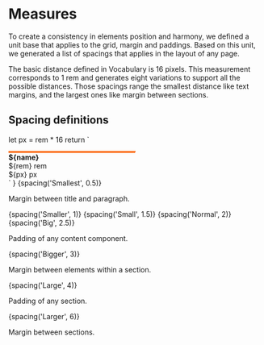 
<Meta title="Spacing" />

# Measures

To create a consistency in elements position and harmony, we defined a unit base that applies to the grid, margin and
paddings. Based on this unit, we generated a list of spacings that applies in the layout of any page.

The basic distance defined in Vocabulary is 16 pixels. This measurement corresponds to 1 rem and generates eight
variations to support all the possible distances. Those spacings range the smallest distance like text margins, and the
largest ones like margin between sections.

## Spacing definitions

  let px = rem * 16
  return `
  <style>
    .box-${px} {
      display: flex;
      flex-direction: row;
      width: 20px;
      height: ${px}px;
    }
    .left {
      width: calc(50% - 1px);
      border-width: 1px 1px 1px 0;
      border-style: solid;
      border-color: #fb7729;
    }
    .right {
      width: calc(50% - 1px);
      border-width: 1px 0 1px 0;
      border-style: solid;
      border-color: #fb7729;
    }
  </style>
  <div class="spacing">
    <div class="box-${px}">
      <div class="left"></div>
      <div class="right"></div>
    </div>
    <strong>${name}</strong><br/>
    ${rem} rem<br/>
    ${px} px
  </div>`
}

<Preview>
  <Story name="Smallest" height="108px">{spacing('Smallest', 0.5)}</Story>
</Preview>

Margin between title and paragraph.

<Preview>
  <Story name="Smaller" height="116px">{spacing('Smaller', 1)}</Story>
</Preview>

<Preview>
  <Story name="Small" height="124px">{spacing('Small', 1.5)}</Story>
</Preview>

<Preview>
  <Story name="Normal" height="132px">{spacing('Normal', 2)}</Story>
</Preview>

<Preview>
  <Story name="Big" height="140px">{spacing('Big', 2.5)}</Story>
</Preview>

Padding of any content component.

<Preview>
  <Story name="Bigger" height="148px">{spacing('Bigger', 3)}</Story>
</Preview>

Margin between elements within a section.

<Preview>
  <Story name="Large" height="164px">{spacing('Large', 4)}</Story>
</Preview>

Padding of any section.

<Preview>
  <Story name="Larger" height="196px">{spacing('Larger', 6)}</Story>
</Preview>

Margin between sections.

